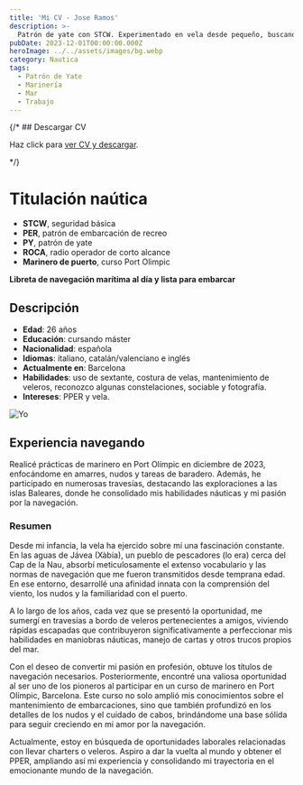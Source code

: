 ```yaml
---
title: 'Mi CV - Jose Ramos'
description: >-
  Patrón de yate con STCW. Experimentado en vela desde pequeño, buscando trabajar en veleros o embarcarme en un buque.
pubDate: 2023-12-01T00:00:00.000Z
heroImage: ../../assets/images/bg.webp
category: Nautica
tags:
  - Patrón de Yate
  - Marinería
  - Mar
  - Trabajo
---
```


{/* ## Descargar CV


<div>
  <p>
    Haz click para <a href="/crew.pdf">ver CV y descargar</a>.
  </p>
</div> */}

# Titulación naútica

- **STCW**, seguridad básica
- **PER**, patrón de embarcación de recreo
- **PY**, patrón de yate
- **ROCA**, radio operador de corto alcance
- **Marinero de puerto**, curso Port Olimpic

**Libreta de navegación marítima al día y lista para embarcar**



## Descripción

- **Edad**: 26 años
- **Educación**: cursando máster
- **Nacionalidad**: española
- **Idiomas**: italiano, catalán/valenciano e inglés
- **Actualmente en**: Barcelona 
- **Habilidades**: uso de sextante, costura de velas, mantenimiento de veleros, reconozco algunas constelaciones, sociable y fotografía.
- **Intereses**: PPER y vela.

![Yo](../../assets/images/hero.jpeg)

## Experiencia navegando

Realicé prácticas de marinero en Port Olímpic en diciembre de 2023, enfocándome en amarres, nudos y tareas de baradero. Además, he participado en numerosas travesías, destacando las exploraciones a las islas Baleares, donde he consolidado mis habilidades náuticas y mi pasión por la navegación.


### Resumen
Desde mi infancia, la vela ha ejercido sobre mí una fascinación constante. En las aguas de Jávea (Xàbia), un pueblo de pescadores (lo era) cerca del Cap de la Nau, absorbí meticulosamente el extenso vocabulario y las normas de navegación que me fueron transmitidos desde temprana edad. En ese entorno, desarrollé una afinidad innata con la comprensión del viento, los nudos y la familiaridad con el puerto.


A lo largo de los años, cada vez que se presentó la oportunidad, me sumergí en travesías a bordo de veleros pertenecientes a amigos, viviendo rápidas escapadas que contribuyeron significativamente a perfeccionar mis habilidades en maniobras náuticas, manejo de cartas y otros trucos propios del mar.


Con el deseo de convertir mi pasión en profesión, obtuve los títulos de navegación necesarios. Posteriormente, encontré una valiosa oportunidad al ser uno de los pioneros al participar en un curso de marinero en Port Olímpic, Barcelona. Este curso no solo amplió mis conocimientos sobre el mantenimiento de embarcaciones, sino que también profundizó en los detalles de los nudos y el cuidado de cabos, brindándome una base sólida para seguir creciendo en mi amor por la navegación.


Actualmente, estoy en búsqueda de oportunidades laborales relacionadas con llevar charters o veleros. Aspiro a dar la vuelta al mundo y obtener el PPER, ampliando así mi experiencia y consolidando mi trayectoria en el emocionante mundo de la navegación.


